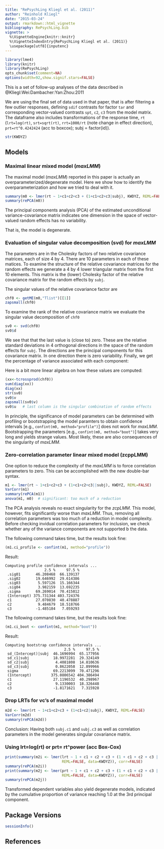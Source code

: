 ```yaml
---
title: "RePsychLing Kliegl et al. (2011)"
author: "Reinhold Kliegl"
date: "2015-03-24"
output: rmarkdown::html_vignette
bibliography: RePsychLing.bib
vignette: >
  %\VignetteEngine{knitr::knitr}
  %\VignetteIndexEntry{RePsychLing Kliegl et al. (2011)}
  \usepackage[utf8]{inputenc}
---
```


```r
library(lme4)
library(knitr)
library(RePsychLing)
opts_chunk$set(comment=NA)
options(width=92,show.signif.stars=FALSE)
```

This is a set of follow-up analyses of the data described in @Kliegl:Wei:Dambacher:Yan:Zhou:2011

We are using the final set of data used in that paper, that is after filtering a few outlier responses, defining `sdif` contrasts for factor `tar` and corresponding vector-valued contrasts `spt`, `c2`, `c3` from the model matrix. The dataframe also includes transformations of the response time, `rt` (`lrt=log(rt)`, `srt=sqrt(rt)`, `rrt=1000/rt` (note change in effect direction), `prt=rt^0.4242424` (acc to boxcox); subj = factor(id)).
 
```r
str(KWDYZ)
```

## Models

### Maximal linear mixed model (_maxLMM_) 

The maximal model (_maxLMM_) reported in this paper is actually an overparameterized/degenerate model. Here we show how to identify the overparameterization and how we tried to deal with it.


```r
summary(m0 <- lmer(rt ~ 1+c1+c2+c3 + (1+c1+c2+c3|subj), KWDYZ, REML=FALSE))
summary(rePCA(m0))
```

The principal components analysis (PCA) of the estimated unconditional variance-covariance matrix indicates one dimension in the space of vector-valued random effects has no variability.

That is, the model is degenerate.

### Evaluation of singular value decomposition (svd) for _maxLMM_

The parameters are in the Cholesky factors of two relative covariance matrices, each of size 4 by 4.  There are 10 parameters in each of these matices. To examine the structure of the relative covariance matrices for the random effects we generate a 4 by 4 lower triangular matrix from the first 10 elements.  This matrix is the (lower) Cholesky factor of the relative covariance matrix for the random effects by `subj`.

The singular values of the relative covariance factor are

```r
chf0 <- getME(m0,"Tlist")[[1]]
zapsmall(chf0)
```

To examine the rank of the relative covariance matrix we evaluate the singular value decomposition of `chf0`

```r
sv0 <- svd(chf0)
sv0$d
```

We see that that the last value is (close to) zero.  These are the relative standard deviations in 4 orthogonal directions in the space of the random effects for `subj`. The directions are the principal components for this covariance matrix.  In one direction there is zero variability. Finally, we get the percentage of variance associated with each component:

Here is a bit more linear algebra on how these values are computed:

```r
(xx<-tcrossprod(chf0))
sum(diag(xx)) 
diag(xx)
str(sv0)
sv0$v
zapsmall(sv0$v)
sv0$u   # last column is the singular combination of random effects
```

In principle, the significance of model parameters can be determined with profiling or bootstrapping the model paramters to obtain confidence intervals [e.g., `confint(m0, method="profile")`] does not  work  for _maxLMM_. Bootstrapping the parameters [e.g., `confint(m0, method="boot")`] takes very long and yields strange values. Most likely, these are also consequences of the singularity of _maxLMM_.

### Zero-correlation parameter linear mixed model (zcppLMM)

One option to reduce the complexity of the _maxLMM_ is to force correlation parameters to zero. This can be accomplished with the new double-bar syntax.


```r
m1 <- lmer(rt ~ 1+c1+c2+c3 + (1+c1+c2+c3||subj), KWDYZ, REML=FALSE)
VarCorr(m1)
summary(rePCA(m1))
anova(m1, m0)  # significant: too much of a reduction
```

The PCA analysis reveals no exact singularity for the _zcpLMM_. This model, however, fits significantly worse than _maxLMM_. Thus, removing all correlation parameters was too much of a reduction in model complexity. Before checking invidual correlation parameters for inclusion, we check whether any of the variance components are not supported b the data. 

The following command takes time, but the results look fine:

```r
(m1.ci_profile <- confint(m1, method="profile"))
```

Result:
```
Computing profile confidence intervals ...
                  2.5 %     97.5 %
 .sig01       46.208468  66.139137
 .sig02       19.646992  29.614386
 .sig03        5.597126  15.166344
 .sig04        3.982159  13.692235
 .sigma       69.269014  70.415812
 (Intercept) 375.731344 403.724376
 c1           27.070830  40.478887
 c2            9.484679  18.518766
 c3           -1.485184   7.059293
```


The following command takes time, but the results look fine:

```r
(m1.ci_boot <- confint(m1, method="boot"))
```

Result:
```
Computing bootstrap confidence intervals ...
                           2.5 %     97.5 %
 sd_(Intercept)|subj  46.1696994  65.177956
 sd_c1|subj           18.9972281  29.324149
 sd_c2|subj            4.4081808  14.810636
 sd_c3|subj            0.8622058  12.899966
 sigma                69.2213099  70.471296
 (Intercept)         375.0806542 404.386494
 c1                   27.1196532  40.298967
 c2                    9.1330003  18.326448
 c3                   -1.8171621   7.315928
```


### Drop LRTs for vc's of maximal model

```r
m2d <- lmer(rt ~ 1+c1+c2+c3 + (1+c1+c2|subj), KWDYZ, REML=FALSE)
VarCorr(m2d)
summary(rePCA(m2d))
```

Conclusion: Having both `subj.c1` and `subj.c3` as well as correlation parameters in the model generates singular covariance matrix.

### Using lrt=log(rt) or prt= rt^power (acc Box-Cox)

```r
print(summary(m2i <- lmer(lrt ~ 1 + c1 + c2 + c3 + (1 + c1 + c2 + c3 | subj), 
                          REML=FALSE, data=KWDYZ)), corr=FALSE)  
summary(rePCA(m2i))
print(summary(m2j <- lmer(prt ~ 1 + c1 + c2 + c3 + (1 + c1 + c2 + c3 | subj),
                          REML=FALSE, data=KWDYZ)), corr=FALSE)  
summary(rePCA(m2j))
```

Transformed dependent variables also yield degenerate models, indicated by the
cumulative proportion of variance reaching 1.0 at the 3rd principal component.

## Package Versions 
```r
sessionInfo()
```

## References